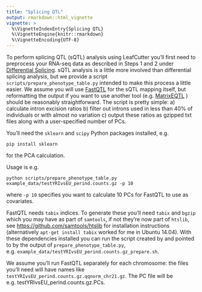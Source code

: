 ```yaml
---
title: "Splicing QTL"
output: rmarkdown::html_vignette
vignette: >
  %\VignetteIndexEntry{Splicing QTL}
  %\VignetteEngine{knitr::rmarkdown}
  %\VignetteEncoding{UTF-8}
---
```


To perform splicing QTL (sQTL) analysis using LeafCutter you'll first need to preprocess your RNA-seq data as described in Steps 1 and 2 under  [Differential Splicing](./Usage.html). sQTL analysis is a little more involved than differential splicing analysis, but we provide a script `scripts/prepare_phenotype_table.py` intended to make this process a little easier. We assume you will use [FastQTL](http://fastqtl.sourceforge.net/) for the sQTL mapping itself, but reformatting the output if you want to use another tool (e.g. [MatrixEQTL](http://www.bios.unc.edu/research/genomic_software/Matrix_eQTL/) ) should be reasonably straightforward. The script is pretty simple: a) calculate intron excision ratios b) filter out introns used in less than 40% of individuals or with almost no variation c) output these ratios as gzipped txt files along with a user-specified number of PCs. 

You'll need the `sklearn` and `scipy` Python packages installed, e.g. 
```
pip install sklearn
```
for the PCA calculation. 

Usage is e.g.
```
python scripts/prepare_phenotype_table.py example_data/testYRIvsEU_perind.counts.gz -p 10
```
where `-p 10` specifies you want to calculate 10 PCs for FastQTL to use as covariates. 

FastQTL needs `tabix` indices. To generate these you'll need `tabix` and `bgzip` which you may have as part of `samtools`, if not they're now part of `htslib`, see <https://github.com/samtools/htslib> for installation instructions (alternatively `apt-get install tabix` worked for me in Ubuntu 14.04). With these dependencies installed you can run the script created by and pointed to by the output of `prepare_phenotype_table.py`, e.g. `example_data/testYRIvsEU_perind.counts.gz_prepare.sh`. 

We assume you'll run FastQTL separately for each chromosome: the files you'll need will have names like `testYRIvsEU_perind.counts.gz.qqnorm_chr21.gz`. The PC file will be e.g. testYRIvsEU_perind.counts.gz.PCs. 

